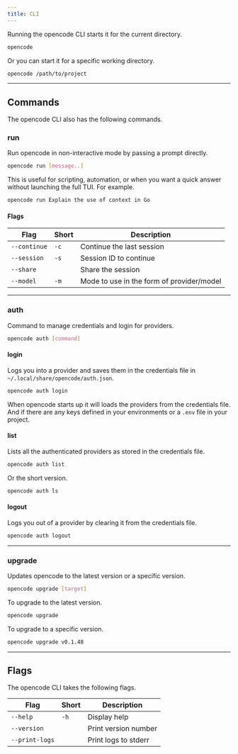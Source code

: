 ---
title: CLI
---

Running the opencode CLI starts it for the current directory.

```bash
opencode
```

Or you can start it for a specific working directory.

```bash
opencode /path/to/project
```

---

## Commands

The opencode CLI also has the following commands.

### run

Run opencode in non-interactive mode by passing a prompt directly.

```bash
opencode run [message..]
```

This is useful for scripting, automation, or when you want a quick answer without launching the full TUI. For example.

```bash "opencode run"
opencode run Explain the use of context in Go
```

#### Flags

| Flag              | Short | Description |
| ----------------- | ----- | --------------------- |
| `--continue`          | `-c`  | Continue the last session |
| `--session`          | `-s`  | Session ID to continue |
| `--share`          |   | Share the session |
| `--model`          | `-m`  | Mode to use in the form of provider/model |

---

### auth

Command to manage credentials and login for providers.

```bash
opencode auth [command]
```

#### login

Logs you into a provider and saves them in the credentials file in `~/.local/share/opencode/auth.json`.

```bash
opencode auth login
```

When opencode starts up it will loads the providers from the credentials file. And if there are any keys defined in your environments or a `.env` file in your project.

#### list

Lists all the authenticated providers as stored in the credentials file.

```bash
opencode auth list
```

Or the short version.

```bash
opencode auth ls
```

#### logout

Logs you out of a provider by clearing it from the credentials file.

```bash
opencode auth logout
```

---

### upgrade

Updates opencode to the latest version or a specific version.

```bash
opencode upgrade [target]
```

To upgrade to the latest version.

```bash
opencode upgrade
```

To upgrade to a specific version.

```bash
opencode upgrade v0.1.48
```

---

## Flags

The opencode CLI takes the following flags.

| Flag              | Short | Description |
| ----------------- | ----- | --------------------- |
| `--help`          | `-h`  | Display help |
| `--version`       |       | Print version number |
| `--print-logs`    |       | Print logs to stderr |
